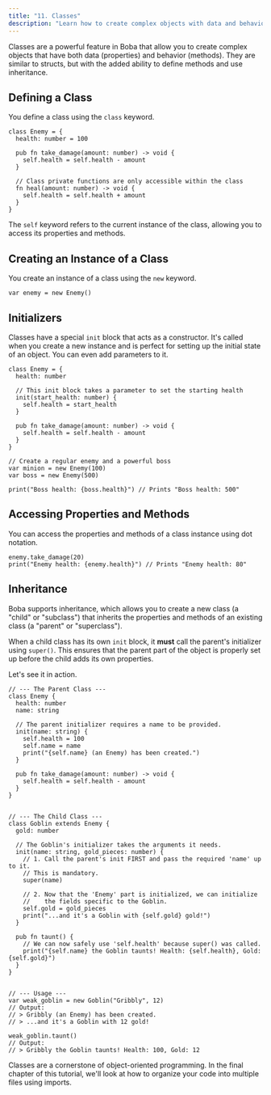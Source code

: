 ```yaml
---
title: "11. Classes"
description: "Learn how to create complex objects with data and behavior using classes in Boba."
---
```


Classes are a powerful feature in Boba that allow you to create complex objects that have both data (properties) and behavior (methods). They are similar to structs, but with the added ability to define methods and use inheritance.

## Defining a Class

You define a class using the `class` keyword.

```boba
class Enemy = {
  health: number = 100

  pub fn take_damage(amount: number) -> void {
    self.health = self.health - amount
  }

  // Class private functions are only accessible within the class
  fn heal(amount: number) -> void {
    self.health = self.health + amount
  }
}
```

The `self` keyword refers to the current instance of the class, allowing you to access its properties and methods.

## Creating an Instance of a Class

You create an instance of a class using the `new` keyword.

```boba
var enemy = new Enemy()
```

## Initializers

Classes have a special `init` block that acts as a constructor. It's called when you create a new instance and is perfect for setting up the initial state of an object. You can even add parameters to it.

```boba
class Enemy = {
  health: number

  // This init block takes a parameter to set the starting health
  init(start_health: number) {
    self.health = start_health
  }

  pub fn take_damage(amount: number) -> void {
    self.health = self.health - amount
  }
}

// Create a regular enemy and a powerful boss
var minion = new Enemy(100)
var boss = new Enemy(500)

print("Boss health: {boss.health}") // Prints "Boss health: 500"
```

## Accessing Properties and Methods

You can access the properties and methods of a class instance using dot notation.

```boba
enemy.take_damage(20)
print("Enemy health: {enemy.health}") // Prints "Enemy health: 80"
```

## Inheritance

Boba supports inheritance, which allows you to create a new class (a "child" or "subclass") that inherits the properties and methods of an existing class (a "parent" or "superclass").

When a child class has its own `init` block, it **must** call the parent's initializer using `super()`. This ensures that the parent part of the object is properly set up before the child adds its own properties.

Let's see it in action.

```boba
// --- The Parent Class ---
class Enemy {
  health: number
  name: string

  // The parent initializer requires a name to be provided.
  init(name: string) {
    self.health = 100
    self.name = name
    print("{self.name} (an Enemy) has been created.")
  }

  pub fn take_damage(amount: number) -> void {
    self.health = self.health - amount
  }
}


// --- The Child Class ---
class Goblin extends Enemy {
  gold: number

  // The Goblin's initializer takes the arguments it needs.
  init(name: string, gold_pieces: number) {
    // 1. Call the parent's init FIRST and pass the required 'name' up to it.
    // This is mandatory.
    super(name)

    // 2. Now that the 'Enemy' part is initialized, we can initialize
    //    the fields specific to the Goblin.
    self.gold = gold_pieces
    print("...and it's a Goblin with {self.gold} gold!")
  }

  pub fn taunt() {
    // We can now safely use 'self.health' because super() was called.
    print("{self.name} the Goblin taunts! Health: {self.health}, Gold: {self.gold}")
  }
}


// --- Usage ---
var weak_goblin = new Goblin("Gribbly", 12)
// Output:
// > Gribbly (an Enemy) has been created.
// > ...and it's a Goblin with 12 gold!

weak_goblin.taunt()
// Output:
// > Gribbly the Goblin taunts! Health: 100, Gold: 12
```

Classes are a cornerstone of object-oriented programming. In the final chapter of this tutorial, we'll look at how to organize your code into multiple files using imports.

